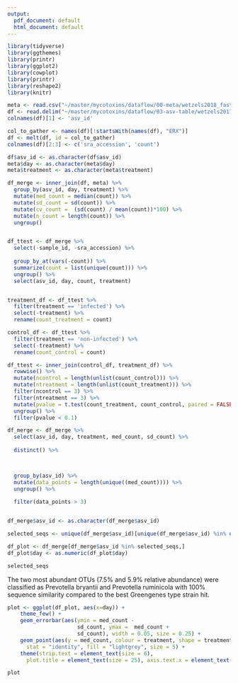 ```yaml
---
output:
  pdf_document: default
  html_document: default
---
```


```r
library(tidyverse)
library(ggthemes)
library(printr)
library(ggplot2)
library(cowplot)
library(printr)
library(reshape2)
library(knitr)
```

```r
meta <- read.csv("~/master/mycotoxins/dataflow/00-meta/wetzels2018_fastq.csv")
df <- read.delim("~/master/mycotoxins/dataflow/03-asv-table/wetzels2017.txt", skip = 1, header = TRUE)
colnames(df)[1] <- 'asv_id'

col_to_gather <- names(df)[!startsWith(names(df), "ERX")]
df <- melt(df, id = col_to_gather)
colnames(df)[2:3] <- c('sra_accession', 'count')

df$asv_id <- as.character(df$asv_id)
meta$day <- as.character(meta$day)
meta$treatment <- as.character(meta$treatment)

df_merge <- inner_join(df, meta) %>% 
  group_by(asv_id, day, treatment) %>%
  mutate(med_count = median(count)) %>%
  mutate(sd_count = sd(count)) %>%
  mutate(cv_count =  (sd(count) / mean(count))*100) %>%
  mutate(n_count = length(count)) %>%
  ungroup()


df_ttest <- df_merge %>%
  select(-sample_id, -sra_accession) %>%
  
  group_by_at(vars(-count)) %>%
  summarize(count = list(unique(count))) %>%
  ungroup() %>%
  select(asv_id, day, count, treatment)


treatment_df <- df_ttest %>%
  filter(treatment == 'infected') %>%
  select(-treatment) %>%
  rename(count_treatment = count)

control_df <- df_ttest %>%
  filter(treatment == 'non-infected') %>%
  select(-treatment) %>%
  rename(count_control = count)

df_ttest <- inner_join(control_df, treatment_df) %>%
  rowwise() %>%
  mutate(ncontrol = length(unlist(count_control))) %>%
  mutate(ntreatment = length(unlist(count_treatment))) %>%
  filter(ncontrol == 3) %>%
  filter(ntreatment == 3) %>%
  mutate(pvalue = t.test(count_treatment, count_control, paired = FALSE)$p.value) %>%
  ungroup() %>%
  filter(pvalue < 0.1)

df_merge <- df_merge %>%
  select(asv_id, day, treatment, med_count, sd_count) %>%
  
  distinct() %>%
  


  group_by(asv_id) %>%
  mutate(data_points = length(unique((med_count)))) %>%
  ungroup() %>%
  
  filter(data_points > 3)


df_merge$asv_id <- as.character(df_merge$asv_id)

selected_seqs <- unique(df_merge$asv_id)[unique(df_merge$asv_id) %in% unique(df_ttest$asv_id)]

df_plot <- df_merge[df_merge$asv_id %in% selected_seqs,]
df_plot$day <- as.numeric(df_plot$day)

selected_seqs
```
The two most abundant OTUs (7.5% and 5.9% relative abundance) were classified as Prevotella bryantii and Prevotella ruminicola with 100% sequence similarity compared to the best Greengenes type strain hit.

```r
plot <- ggplot(df_plot, aes(x=day)) +
    theme_few() +
    geom_errorbar(aes(ymin = med_count -
                      sd_count, ymax =  med_count +
                      sd_count), width = 0.05, size = 0.25) +
    geom_point(aes(y = med_count, colour = treatment, shape = treatment),
      stat = "identity", fill = "lightgrey", size = 5) +
    theme(strip.text = element_text(size = 6),
      plot.title = element_text(size = 25), axis.text.x = element_text(angle = 90, hjust = 1, size = 20),  axis.text.y = element_text(size = 20), axis.title.x = element_text(size = 20), axis.title.y = element_text(size = 20)) + facet_grid(. ~ asv_id)

plot
```
